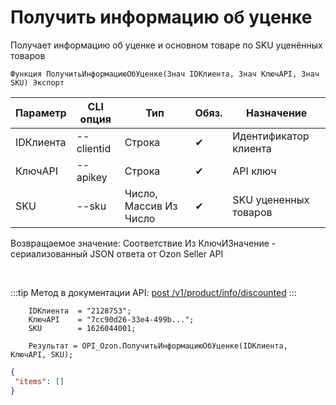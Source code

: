 ﻿---
sidebar_position: 3
---


# Получить информацию об уценке
 Получает информацию об уценке и основном товаре по SKU уценённых товаров



`Функция ПолучитьИнформациюОбУценке(Знач IDКлиента, Знач КлючAPI, Знач SKU) Экспорт`

  | Параметр | CLI опция | Тип | Обяз. | Назначение |
  |-|-|-|-|-|
  | IDКлиента | --clientid | Строка | &#x2714; | Идентификатор клиента |
  | КлючAPI | --apikey | Строка | &#x2714; | API ключ |
  | SKU | --sku | Число, Массив Из Число | &#x2714; | SKU уцененных товаров |

  
  Возвращаемое значение:   Соответствие Из КлючИЗначение - сериализованный JSON ответа от Ozon Seller API

<br/>

:::tip
Метод в документации API: [post /v1/product/info/discounted](https://docs.ozon.ru/api/seller/#operation/ProductAPI_GetProductInfoDiscounted)
:::
<br/>


```bsl title="Пример кода"
    IDКлиента  = "2128753";
    КлючAPI    = "7cc90d26-33e4-499b...";
    SKU        = 1626044001;

    Результат = OPI_Ozon.ПолучитьИнформациюОбУценке(IDКлиента, КлючAPI, SKU);
```
    



```json title="Результат"
{
 "items": []
}
```
